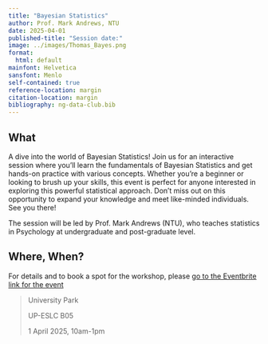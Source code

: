 ```yaml
---
title: "Bayesian Statistics"
author: Prof. Mark Andrews, NTU 
date: 2025-04-01
published-title: "Session date:"
image: ../images/Thomas_Bayes.png
format:
  html: default
mainfont: Helvetica
sansfont: Menlo 
self-contained: true
reference-location: margin
citation-location: margin
bibliography: ng-data-club.bib
---
```


## What 

A dive into the world of Bayesian Statistics! Join us for an interactive session where you'll learn the fundamentals of Bayesian Statistics and get hands-on practice with various concepts. Whether you're a beginner or looking to brush up your skills, this event is perfect for anyone interested in exploring this powerful statistical approach. Don't miss out on this opportunity to expand your knowledge and meet like-minded individuals. See you there!

The session will be led by Prof. Mark Andrews (NTU), who teaches statistics in Psychology at undergraduate and post-graduate level.

## Where, When?

For details and to book a spot for the workshop, please [go to the Eventbrite link for the event](https://www.eventbrite.co.uk/e/introduction-to-bayesian-statistics-from-concepts-to-practice-tickets-1258485527089?aff=oddtdtcreator)


>University Park 
>
>UP-ESLC B05 
>
> 1 April 2025, 10am-1pm

